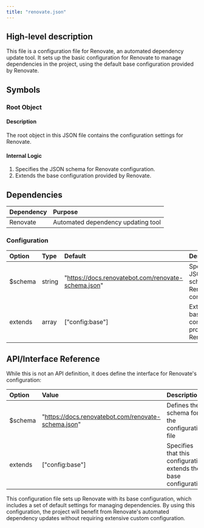 ```yaml
---
title: "renovate.json"
---
```


## High-level description
This file is a configuration file for Renovate, an automated dependency update tool. It sets up the basic configuration for Renovate to manage dependencies in the project, using the default base configuration provided by Renovate.

## Symbols

### Root Object
#### Description
The root object in this JSON file contains the configuration settings for Renovate.

#### Internal Logic
1. Specifies the JSON schema for Renovate configuration.
2. Extends the base configuration provided by Renovate.

## Dependencies
| Dependency | Purpose |
|:-----------|:--------|
| Renovate | Automated dependency updating tool |

### Configuration
| Option | Type | Default | Description |
|:-------|:-----|:--------|:------------|
| $schema | string | "https://docs.renovatebot.com/renovate-schema.json" | Specifies the JSON schema for Renovate configuration |
| extends | array | ["config:base"] | Extends the base configuration provided by Renovate |

## API/Interface Reference
While this is not an API definition, it does define the interface for Renovate's configuration:

| Option | Value | Description |
|:-------|:------|:------------|
| $schema | "https://docs.renovatebot.com/renovate-schema.json" | Defines the schema for the configuration file |
| extends | ["config:base"] | Specifies that this configuration extends the base configuration |

This configuration file sets up Renovate with its base configuration, which includes a set of default settings for managing dependencies. By using this configuration, the project will benefit from Renovate's automated dependency updates without requiring extensive custom configuration.